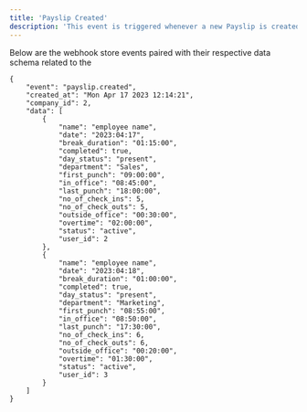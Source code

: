 ```yaml
---
title: 'Payslip Created'
description: 'This event is triggered whenever a new Payslip is created in a company.'
---
```


Below are the webhook store events paired with their respective data schema related to the


```mdx Payslip Webhook Events Model
{
    "event": "payslip.created",
    "created_at": "Mon Apr 17 2023 12:14:21",
    "company_id": 2,
    "data": [
        {
            "name": "employee name",
            "date": "2023:04:17",
            "break_duration": "01:15:00",
            "completed": true,
            "day_status": "present",
            "department": "Sales",
            "first_punch": "09:00:00",
            "in_office": "08:45:00",
            "last_punch": "18:00:00",
            "no_of_check_ins": 5,
            "no_of_check_outs": 5,
            "outside_office": "00:30:00",
            "overtime": "02:00:00",
            "status": "active",
            "user_id": 2
        },
        {
            "name": "employee name",
            "date": "2023:04:18",
            "break_duration": "01:00:00",
            "completed": true,
            "day_status": "present",
            "department": "Marketing",
            "first_punch": "08:55:00",
            "in_office": "08:50:00",
            "last_punch": "17:30:00",
            "no_of_check_ins": 6,
            "no_of_check_outs": 6,
            "outside_office": "00:20:00",
            "overtime": "01:30:00",
            "status": "active",
            "user_id": 3
        }
    ]
}
```
